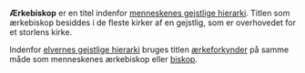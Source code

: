 {{title:Ærkebiskop}}
{{author:Laura Holmegaard}}
{{timestamp:2009-09-18T15:15:49Z}}
{{copyright:Ærkebiskop}}
'''Ærkebiskop''' er en titel indenfor [[menneskenes gejstlige hierarki]].
Titlen som ærkebiskop besiddes i de fleste kirker af en gejstlig, som er overhovedet for et storlens kirke.

Indenfor [[elvernes gejstlige hierarki]] bruges titlen [[ærkeforkynder]] på samme måde som menneskenes ærkebiskop eller [[biskop]].